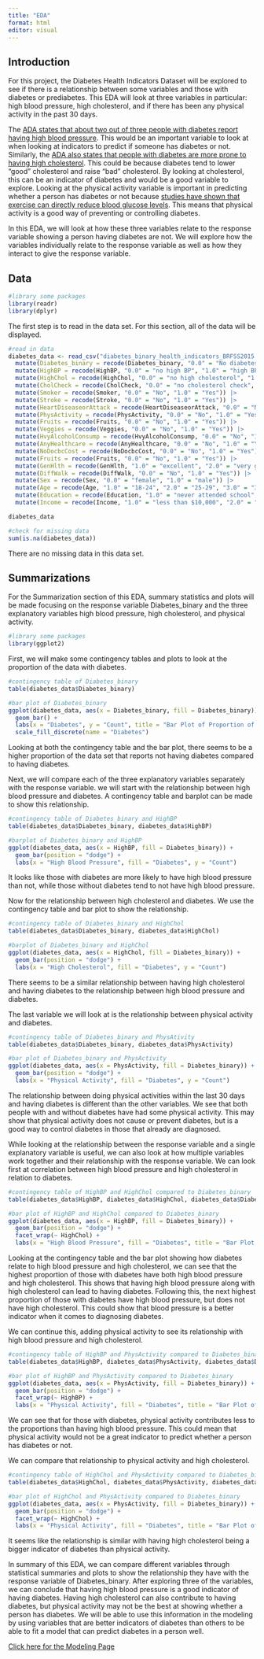 ```yaml
---
title: "EDA"
format: html
editor: visual
---
```


## Introduction

For this project, the Diabetes Health Indicators Dataset will be explored to see if there is a relationship between some variables and those with diabetes or prediabetes. This EDA will look at three variables in particular: high blood pressure, high cholesterol, and if there has been any physical activity in the past 30 days.

The [ADA states that about two out of three people with diabetes report having high blood pressure](https://diabetes.org/about-diabetes/complications/high-blood-pressure). This would be an important variable to look at when looking at indicators to predict if someone has diabetes or not. Similarly, the [ADA also states that people with diabetes are more prone to having high cholesterol](https://www.heart.org/en/health-topics/diabetes/diabetes-complications-and-risks/cholesterol-abnormalities--diabetes). This could be because diabetes tend to lower "good" cholesterol and raise "bad" cholesterol. By looking at cholesterol, this can be an indicator of diabetes and would be a good variable to explore. Looking at the physical activity variable is important in predicting whether a person has diabetes or not because [studies have shown that exercise can directly reduce blood glucose levels](https://www.aarp.org/health/healthy-living/best-exercises-for-diabetes-control/). This means that physical activity is a good way of preventing or controlling diabetes.

In this EDA, we will look at how these three variables relate to the response variable showing a person having diabetes are not. We will explore how the variables individually relate to the response variable as well as how they interact to give the response variable.

## Data

```r
#library some packages
library(readr)
library(dplyr)
```

The first step is to read in the data set. For this section, all of the data will be displayed.

```r
#read in data
diabetes_data <- read_csv("diabetes_binary_health_indicators_BRFSS2015.csv", col_types = c("Diabetes_binary" = "factor", "HighBP" = "factor", "HighChol" = "factor", "CholCheck" = "factor", "Smoker" = "factor", "Stroke" = "factor", "HeartDiseaseorAttack" = "factor", "PhysActivity" = "factor", "Fruits" = "factor", "Veggies" = "factor", "HvyAlcoholConsump" = "factor", "AnyHealthcare" = "factor", "NoDocbcCost" = "factor", "GenHlth" = "factor", "DiffWalk" = "factor", "Sex" = "factor", "Age" = "factor", "Education" = "factor", "Income" = "factor")) |>
  mutate(Diabetes_binary = recode(Diabetes_binary, "0.0" = "No diabetes", "1.0" = "Diabetes")) |>
  mutate(HighBP = recode(HighBP, "0.0" = "no high BP", "1.0" = "high BP")) |>
  mutate(HighChol = recode(HighChol, "0.0" = "no high cholesterol", "1.0" = "high cholesterol")) |>
  mutate(CholCheck = recode(CholCheck, "0.0" = "no cholesterol check", "1.0" = "cholesterol check")) |>
  mutate(Smoker = recode(Smoker, "0.0" = "No", "1.0" = "Yes")) |>
  mutate(Stroke = recode(Stroke, "0.0" = "No", "1.0" = "Yes")) |>
  mutate(HeartDiseaseorAttack = recode(HeartDiseaseorAttack, "0.0" = "No", "1.0" = "Yes")) |>
  mutate(PhysActivity = recode(PhysActivity, "0.0" = "No", "1.0" = "Yes")) |>
  mutate(Fruits = recode(Fruits, "0.0" = "No", "1.0" = "Yes")) |>
  mutate(Veggies = recode(Veggies, "0.0" = "No", "1.0" = "Yes")) |>
  mutate(HvyAlcoholConsump = recode(HvyAlcoholConsump, "0.0" = "No", "1.0" = "Yes")) |>
  mutate(AnyHealthcare = recode(AnyHealthcare, "0.0" = "No", "1.0" = "Yes")) |>
  mutate(NoDocbcCost = recode(NoDocbcCost, "0.0" = "No", "1.0" = "Yes")) |>
  mutate(Fruits = recode(Fruits, "0.0" = "No", "1.0" = "Yes")) |>
  mutate(GenHlth = recode(GenHlth, "1.0" = "excellent", "2.0" = "very good", "3.0" = "good", "4.0" = "fair", "5.0" = "poor")) |>
  mutate(DiffWalk = recode(DiffWalk, "0.0" = "No", "1.0" = "Yes")) |>
  mutate(Sex = recode(Sex, "0.0" = "female", "1.0" = "male")) |>
  mutate(Age = recode(Age, "1.0" = "18-24", "2.0" = "25-29", "3.0" = "30-34", "4.0" = "35-39", "5.0" = "40-44", "6.0" = "45-49", "7.0" = "50-54", "8.0" = "55-59", "9.0" = "60-64", "10.0" = "65-69", "11.0" = "70-74", "12.0" = "75-79", "13.0" = "80 or older")) |>
  mutate(Education = recode(Education, "1.0" = "never attended school", "2.0" = "elementary", "3.0" = "junior high", "4.0" = "high school", "5.0" = "undergraduate", "6.0" = "postgraduate")) |>
  mutate(Income = recode(Income, "1.0" = "less than $10,000", "2.0" = "less than $15,000", "3.0" = "less than $20,000", "4.0" = "less than $$25,000", "5.0" = "less than $35,000", "6.0" = "less than $50,000", "7.0" = "less than $75,000", "8.0" = "$75,000 or more"))

diabetes_data
```

```r
#check for missing data
sum(is.na(diabetes_data))
```

There are no missing data in this data set.

## Summarizations

For the Summarization section of this EDA, summary statistics and plots will be made focusing on the response variable Diabetes_binary and the three explanatory variables high blood pressure, high cholesterol, and physical activity.

```r
#library some packages
library(ggplot2)
```

First, we will make some contingency tables and plots to look at the proportion of the data with diabetes.

```r
#contingency table of Diabetes_binary
table(diabetes_data$Diabetes_binary)
```

```r
#bar plot of Diabetes_binary
ggplot(diabetes_data, aes(x = Diabetes_binary, fill = Diabetes_binary)) +
  geom_bar() +
  labs(x = "Diabetes", y = "Count", title = "Bar Plot of Proportion of Diabetes") +
  scale_fill_discrete(name = "Diabetes")
```

Looking at both the contingency table and the bar plot, there seems to be a higher proportion of the data set that reports not having diabetes compared to having diabetes.

Next, we will compare each of the three explanatory variables separately with the response variable. we will start with the relationship between high blood pressure and diabetes. A contingency table and barplot can be made to show this relationship.

```r
#contingency table of Diabetes_binary and HighBP
table(diabetes_data$Diabetes_binary, diabetes_data$HighBP)
```

```r
#barplot of Diabetes_binary and HighBP
ggplot(diabetes_data, aes(x = HighBP, fill = Diabetes_binary)) +
  geom_bar(position = "dodge") +
  labs(x = "High Blood Pressure", fill = "Diabetes", y = "Count")
```

It looks like those with diabetes are more likely to have high blood pressure than not, while those without diabetes tend to not have high blood pressure.

Now for the relationship between high cholesterol and diabetes. We use the contingency table and bar plot to show the relationship.

```r
#contingency table of Diabetes_binary and HighChol
table(diabetes_data$Diabetes_binary, diabetes_data$HighChol)
```

```r
#barplot of Diabetes_binary and HighChol
ggplot(diabetes_data, aes(x = HighChol, fill = Diabetes_binary)) +
  geom_bar(position = "dodge") +
  labs(x = "High Cholesterol", fill = "Diabetes", y = "Count")
```

There seems to be a similar relationship between having high cholesterol and having diabetes to the relationship between high blood pressure and diabetes.

The last variable we will look at is the relationship between physical activity and diabetes.

```r
#contingency table of Diabetes_binary and PhysAtivity
table(diabetes_data$Diabetes_binary, diabetes_data$PhysActivity)
```

```r
#bar plot of Diabetes_binary and PhysActivity
ggplot(diabetes_data, aes(x = PhysActivity, fill = Diabetes_binary)) +
  geom_bar(position = "dodge") +
  labs(x = "Physical Activity", fill = "Diabetes", y = "Count")
```

The relationship between doing physical activities within the last 30 days and having diabetes is different than the other variables. We see that both people with and without diabetes have had some physical activity. This may show that physical activity does not cause or prevent diabetes, but is a good way to control diabetes in those that already are diagnosed.

While looking at the relationship between the response variable and a single explanatory variable is useful, we can also look at how multiple variables work together and their relationship with the response variable. We can look first at correlation between high blood pressure and high cholesterol in relation to diabetes.

```r
#contingency table of HighBP and HighChol compared to Diabetes_binary
table(diabetes_data$HighBP, diabetes_data$HighChol, diabetes_data$Diabetes_binary)
```

```r
#bar plot of HighBP and HighChol compared to Diabetes_binary
ggplot(diabetes_data, aes(x = HighBP, fill = Diabetes_binary)) +
  geom_bar(position = "dodge") +
  facet_wrap(~ HighChol) +
  labs(x = "High Blood Pressure", fill = "Diabetes", title = "Bar Plot of High BP and High Cholesterol in Relation to Diabetes")
```

Looking at the contingency table and the bar plot showing how diabetes relate to high blood pressure and high cholesterol, we can see that the highest proportion of those with diabetes have both high blood pressure and high cholesterol. This shows that having high blood pressure along with high cholesterol can lead to having diabetes. Following this, the next highest proportion of those with diabetes have high blood pressure, but does not have high cholesterol. This could show that blood pressure is a better indicator when it comes to diagnosing diabetes.

We can continue this, adding physical activity to see its relationship with high blood pressure and high cholesterol.

```r
#contingency table of HighBP and PhysActivity compared to Diabetes_binary
table(diabetes_data$HighBP, diabetes_data$PhysActivity, diabetes_data$Diabetes_binary)
```

```r
#bar plot of HighBP and PhysActivity compared to Diabetes_binary
ggplot(diabetes_data, aes(x = PhysActivity, fill = Diabetes_binary)) +
  geom_bar(position = "dodge") +
  facet_wrap(~ HighBP) +
  labs(x = "Physical Activity", fill = "Diabetes", title = "Bar Plot of Physical Activity  and High BP in Relation to Diabetes")
```

We can see that for those with diabetes, physical activity contributes less to the proportions than having high blood pressure. This could mean that physical activity would not be a great indicator to predict whether a person has diabetes or not.

We can compare that relationship to physical activity and high cholesterol.

```r
#contingency table of HighChol and PhysActivity compared to Diabetes_binary
table(diabetes_data$HighChol, diabetes_data$PhysActivity, diabetes_data$Diabetes_binary)
```

```r
#bar plot of HighChol and PhysActivity compared to Diabetes_binary
ggplot(diabetes_data, aes(x = PhysActivity, fill = Diabetes_binary)) +
  geom_bar(position = "dodge") +
  facet_wrap(~ HighChol) +
  labs(x = "Physical Activity", fill = "Diabetes", title = "Bar Plot of Physical Activity  and High Cholesterol in Relation to Diabetes")
```

It seems like the relationship is similar with having high cholesterol being a bigger indicator of diabetes than physical activity.

In summary of this EDA, we can compare different variables through statistical summaries and plots to show the relationship they have with the response variable of Diabetes_binary. After exploring three of the variables, we can conclude that having high blood pressure is a good indicator of having diabetes. Having high cholesterol can also contribute to having diabetes, but physical activity may not be the best at showing whether a person has diabetes. We will be able to use this information in the modeling by using variables that are better indicators of diabetes than others to be able to fit a model that can predict diabetes in a person well.

[Click here for the Modeling Page](Modeling.html)
